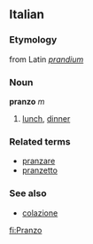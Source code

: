 ==Italian==
===Etymology===
from Latin ''[[prandium]]''
===Noun===
'''pranzo''' ''m''

# [[lunch]], [[dinner]]

===Related terms===
*[[pranzare]]
*[[pranzetto]]

===See also===
*[[colazione]]

[[fi:Pranzo]]